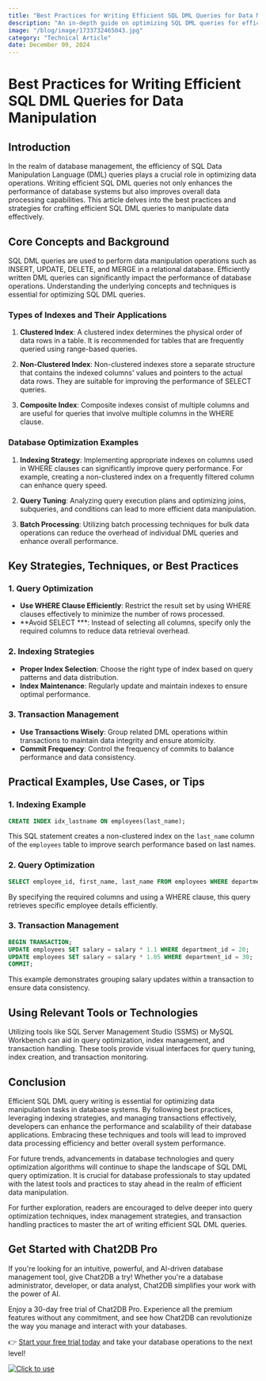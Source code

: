 ```yaml
---
title: "Best Practices for Writing Efficient SQL DML Queries for Data Manipulation"
description: "An in-depth guide on optimizing SQL DML queries for efficient data manipulation with practical examples and strategies."
image: "/blog/image/1733732465043.jpg"
category: "Technical Article"
date: December 09, 2024
---
```


# Best Practices for Writing Efficient SQL DML Queries for Data Manipulation

## Introduction

In the realm of database management, the efficiency of SQL Data Manipulation Language (DML) queries plays a crucial role in optimizing data operations. Writing efficient SQL DML queries not only enhances the performance of database systems but also improves overall data processing capabilities. This article delves into the best practices and strategies for crafting efficient SQL DML queries to manipulate data effectively.

## Core Concepts and Background

SQL DML queries are used to perform data manipulation operations such as INSERT, UPDATE, DELETE, and MERGE in a relational database. Efficiently written DML queries can significantly impact the performance of database operations. Understanding the underlying concepts and techniques is essential for optimizing SQL DML queries.

### Types of Indexes and Their Applications

1. **Clustered Index**: A clustered index determines the physical order of data rows in a table. It is recommended for tables that are frequently queried using range-based queries.

2. **Non-Clustered Index**: Non-clustered indexes store a separate structure that contains the indexed columns' values and pointers to the actual data rows. They are suitable for improving the performance of SELECT queries.

3. **Composite Index**: Composite indexes consist of multiple columns and are useful for queries that involve multiple columns in the WHERE clause.

### Database Optimization Examples

1. **Indexing Strategy**: Implementing appropriate indexes on columns used in WHERE clauses can significantly improve query performance. For example, creating a non-clustered index on a frequently filtered column can enhance query speed.

2. **Query Tuning**: Analyzing query execution plans and optimizing joins, subqueries, and conditions can lead to more efficient data manipulation.

3. **Batch Processing**: Utilizing batch processing techniques for bulk data operations can reduce the overhead of individual DML queries and enhance overall performance.

## Key Strategies, Techniques, or Best Practices

### 1. Query Optimization

- **Use WHERE Clause Efficiently**: Restrict the result set by using WHERE clauses effectively to minimize the number of rows processed.
- **Avoid SELECT ***: Instead of selecting all columns, specify only the required columns to reduce data retrieval overhead.

### 2. Indexing Strategies

- **Proper Index Selection**: Choose the right type of index based on query patterns and data distribution.
- **Index Maintenance**: Regularly update and maintain indexes to ensure optimal performance.

### 3. Transaction Management

- **Use Transactions Wisely**: Group related DML operations within transactions to maintain data integrity and ensure atomicity.
- **Commit Frequency**: Control the frequency of commits to balance performance and data consistency.

## Practical Examples, Use Cases, or Tips

### 1. Indexing Example

```sql
CREATE INDEX idx_lastname ON employees(last_name);
```

This SQL statement creates a non-clustered index on the `last_name` column of the `employees` table to improve search performance based on last names.

### 2. Query Optimization

```sql
SELECT employee_id, first_name, last_name FROM employees WHERE department_id = 10;
```

By specifying the required columns and using a WHERE clause, this query retrieves specific employee details efficiently.

### 3. Transaction Management

```sql
BEGIN TRANSACTION;
UPDATE employees SET salary = salary * 1.1 WHERE department_id = 20;
UPDATE employees SET salary = salary * 1.05 WHERE department_id = 30;
COMMIT;
```

This example demonstrates grouping salary updates within a transaction to ensure data consistency.

## Using Relevant Tools or Technologies

Utilizing tools like SQL Server Management Studio (SSMS) or MySQL Workbench can aid in query optimization, index management, and transaction handling. These tools provide visual interfaces for query tuning, index creation, and transaction monitoring.

## Conclusion

Efficient SQL DML query writing is essential for optimizing data manipulation tasks in database systems. By following best practices, leveraging indexing strategies, and managing transactions effectively, developers can enhance the performance and scalability of their database applications. Embracing these techniques and tools will lead to improved data processing efficiency and better overall system performance.

For future trends, advancements in database technologies and query optimization algorithms will continue to shape the landscape of SQL DML query optimization. It is crucial for database professionals to stay updated with the latest tools and practices to stay ahead in the realm of efficient data manipulation.

For further exploration, readers are encouraged to delve deeper into query optimization techniques, index management strategies, and transaction handling practices to master the art of writing efficient SQL DML queries.


## Get Started with Chat2DB Pro

If you're looking for an intuitive, powerful, and AI-driven database management tool, give Chat2DB a try! Whether you're a database administrator, developer, or data analyst, Chat2DB simplifies your work with the power of AI.

Enjoy a 30-day free trial of Chat2DB Pro. Experience all the premium features without any commitment, and see how Chat2DB can revolutionize the way you manage and interact with your databases.

👉 [Start your free trial today](https://chat2db.ai/pricing) and take your database operations to the next level!


[![Click to use](/image/blog/bg/chat2db.jpg)](https://chat2db.ai/)

